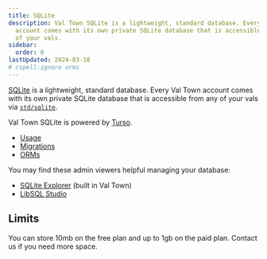 ```yaml
---
title: SQLite
description: Val Town SQLite is a lightweight, standard database. Every Val Town
  account comes with its own private SQLite database that is accessible from any
  of your vals.
sidebar:
  order: 0
lastUpdated: 2024-03-18
# cspell:ignore orms
---
```


[SQLite](https://www.sqlite.org/) is a lightweight, standard database. Every Val Town account comes with its own private SQLite database that is accessible from any of your vals via [`std/sqlite`](https://www.val.town/v/std/sqlite).

Val Town SQLite is powered by [Turso](https://turso.tech/).

- [Usage](./usage)
- [Migrations](./migrations)
- [ORMs](./orms)

You may find these admin viewers helpful managing your database:

- [SQLite Explorer](https://www.val.town/v/nbbaier/sqliteExplorerApp) (built in Val Town)
- [LibSQL Studio](https://libsqlstudio.com/)

## Limits

You can store 10mb on the free plan and up to 1gb on the paid plan. Contact us if you need more space.
